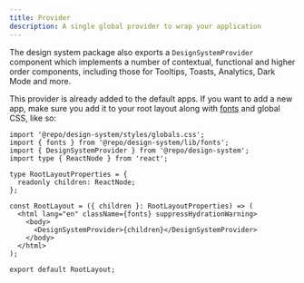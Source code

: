 ```yaml
---
title: Provider
description: A single global provider to wrap your application
---
```


The design system package also exports a `DesignSystemProvider` component which implements a number of contextual, functional and higher order components, including those for Tooltips, Toasts, Analytics, Dark Mode and more.

This provider is already added to the default apps. If you want to add a new app, make sure you add it to your root layout along with [fonts](/packages/design-system/typography) and global CSS, like so:

```tsx title="layout.tsx"
import '@repo/design-system/styles/globals.css';
import { fonts } from '@repo/design-system/lib/fonts';
import { DesignSystemProvider } from '@repo/design-system';
import type { ReactNode } from 'react';

type RootLayoutProperties = {
  readonly children: ReactNode;
};

const RootLayout = ({ children }: RootLayoutProperties) => (
  <html lang="en" className={fonts} suppressHydrationWarning>
    <body>
      <DesignSystemProvider>{children}</DesignSystemProvider>
    </body>
  </html>
);

export default RootLayout;
```
